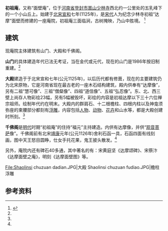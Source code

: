 {{文物保护单位
| 级别 = 全国
| 图片 =  [[File:Shaolinsi_chuzuan_dadian.JPG|220px]]
| 名称 = 初祖庵及少林寺塔林
| 编号 = 4-89
| 分类 = 古建筑
| 时代 = [[唐|唐]]－[[清|清]]
| 所在 = [[河南省|河南省]][[郑州市|郑州市]][[登封|登封]]
| 登录 = 1998年
| Cat = 河南全国重点文物保护单位
}}
'''初祖庵'''，又称“面壁庵”，位于[[河南省|河南省]][[登封市|登封市]][[嵩山|嵩山]][[少林寺|少林寺]]西北约一公里处的五乳峰下的一个小山丘上。始建于[[北宋|北宋]][[宣和_(北宋)|宣和]]七年(1125年)，是[[宋代|宋代]]人为纪念少林寺初祖“达摩”面壁而修建的一座庵院，初祖庵三面临涧，古树掩映，乃山中胜境。
<ref name="sdczy">{{cite web|url=http://travel.shangdu.com/zhengzhou/dengfeng/20081204-5460_2.shtml|title=河南登封景点初祖庵|publisher=商都网|deadurl=yes|archiveurl=https://web.archive.org/web/20120716205131/http://travel.shangdu.com/zhengzhou/dengfeng/20081204-5460_2.shtml|archivedate=2012-07-16|accessdate=2010-11-13}}</ref>

==建筑==
{{Quote box
|width=18%
|align=left
|quote=<span style="background:#efefef; color:green;">在西天二十八祖；<br />过东土初开少林。</span>|source=殿门的砖雕对联|}}

现庵院主体建筑有山门、大殿和千佛阁。

'''山门'''的具体建造年代已法无考证，当在金代或元代，现在的山门是1986年按旧制重建。<ref name="sdczy"/>

'''大殿'''建造于于北宋宣和七年(公元1125年)，以后历代都有修葺，现在的主要建筑仍为北宋原物，它是河南省现在最古老的一座木石结构建筑，殿内供奉有“达摩像”，另有二祖“慧可像”、三祖“僧粲像”、四祖“道信像”、五祖“弘忍像”。东、北、西三壁上尚存人物彩绘23幅，另有5幅被毁坏，彩绘的内容是初祖达摩以下三十六位禅宗祖师。绘制年代约在明末。大殿内的群肩石、十二根檐柱、四根内柱以及神龛须弥座的束腰部分都刻有[[浮雕|浮雕]]，内容包括[[人物|人物]]、[[动物|动物]]、[[花卉|花卉]]和山水等，都是大殿创建时所刻。<ref name="sdczy"/>

'''千佛阁'''是[[明代|明代]]时期“初祖庵”的住持“福元”主持建造。内供有达摩像，并供“[[观音菩萨|观音菩萨]]像”。千佛阁前有北宋[[靖康|靖康]]元年(公元1126年)舍利石函一具，石函四面有线刻画，图中天王怒目圆睁，仕女手托花果，鬼王披头散发。<ref name="sdczy"/>
　　

另外，庵院内还有碑石40多通，其中著名的有：宋黄庭坚《达摩颂碑》、宋蔡汴《达摩面壁之庵》，明刻《达摩面壁图》等。
<gallery>
File:Shaolinsi chuzuan dadian.JPG|大殿
Shaolinsi chuzuan fudiao.JPG|檐柱浮雕
</gallery>

==参考资料==
{{reflist}}

{{少林寺}}
{{登封“天地之中”历史建筑群}}
{{河南全国重点文物保护单位}}